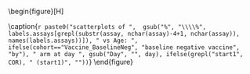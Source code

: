 \begin{figure}[H]
\center

\includegraphics[width=1\textwidth]{`r here("cor_graphical", "output", attr(config,"config"), COR, paste0("scatter_", assay, "_", cohort, "_", day, "_", study_name, ".pdf"))`}

\caption{`r paste0("scatterplots of ",  gsub("%", "\\\\%", labels.assays[grepl(substr(assay, nchar(assay)-4+1, nchar(assay)), names(labels.assays))]), " vs Age: ", ifelse(cohort=="Vaccine_BaselineNeg", "baseline negative vaccine", "by"), " arm at day ", gsub("Day", "", day), ifelse(grepl("start1", COR), " (start1)", ""))`}
\end{figure}

\hphantom{Random text to appease the latex god}



